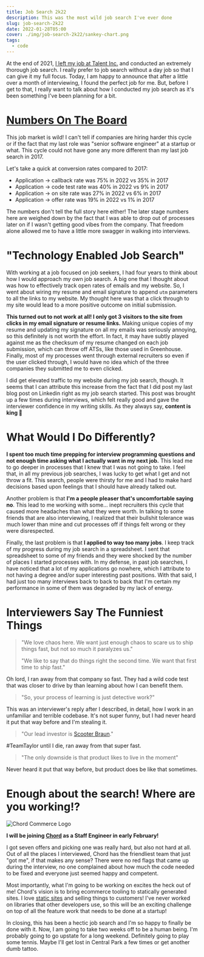 ```yaml
---
title: Job Search 2k22
description: This was the most wild job search I've ever done
slug: job-search-2k22
date: 2022-01-28T05:00
cover: ./img/job-search-2k22/sankey-chart.png
tags:
  - code
---
```



At the end of 2021, [I left my job at Talent Inc.][goodbye-talentinc] and conducted an extremely thorough job search.
I really prefer to job search without a day job so that I can give it my full focus. Today, I am happy to announce that
after a little over a month of interviewing, I found the perfect job for me. But, before I get to that, I really want to
talk about how I conducted my job search as it's been something I've been planning for a bit.

# [Numbers On The Board](https://www.youtube.com/watch?v=DawrlSwHUiM)

<JobSearch2k22SankeyChart />

This job market is wild! I can't tell if companies are hiring harder this cycle or if the fact that my last role was
"senior software engineer" at a startup or what. This cycle could not have gone any more different than my last job
search in 2017. 

Let's take a quick at conversion rates compared to 2017:

* Application → callback rate was 75% in 2022 vs 35% in 2017
* Application → code test rate was 40% in 2022 vs 9% in 2017
* Application → on site rate was 27% in 2022 vs 6% in 2017
* Application → offer rate was 19% in 2022 vs 1% in 2017

The numbers don't tell the full story here either! The later stage numbers here are weighed down by the fact that I was
able to drop out of processes later on if I wasn't getting good vibes from the company. That freedom alone allowed me to
have a little more swagger in walking into interviews.

# "Technology Enabled Job Search"

With working at a job focused on job seekers, I had four years to think about how I would approach my own job search.
A big one that I thought about was how to effectively track open rates of emails and my website. So, I went about wiring
my resume and email signature to append `utm` parameters to all the links to my website. My thought here was that
a click through to my site would lead to a more positive outcome on initial submission.

**This turned out to not work at all! I only got 3 visitors to the site from clicks in my email signature or resume
links.** Making unique copies of my resume and updating my signature on all my emails was seriously annoying, so this
definitely is not worth the effort. In fact, it may have subtly played against me as the checksum of my resume changed
on each job submission, which can throw off ATSs, like those used in Greenhouse. Finally, most of my processes went
through external recruiters so even if the user clicked through, I would have no idea which of the three companies they
submitted me to even clicked.

I did get elevated traffic to my website during my job search, though. It seems that I can attribute this increase from
the fact that I did post my last blog post on Linkedin right as my job search started. This post was brought up a few
times during interviews, which felt really good and gave the interviewer confidence in my writing skills. As they always
say, **content is king 👑**

# What Would I Do Differently?

**I spent too much time prepping for interview programming questions and not enough time asking what I actually want in my
next job.** This lead me to go deeper in processes that I knew that I was not going to take. I feel that, in all my
previous job searches, I was lucky to get what I get and not throw a fit. This search, people were thirsty for me and
I had to make hard decisions based upon feelings that I should have already talked out.

Another problem is that **I'm a people pleaser that's uncomfortable saying no**. This lead to me working with some… inept
recruiters this cycle that caused more headaches than what they were worth. In talking to some friends that are also
interviewing, I realized that their bullshit tolerance was much lower than mine and cut processes off if things felt
wrong or they were disrespected.

Finally, the last problem is that **I applied to way too many jobs**. I keep track of my progress during my job search in
a spreadsheet. I sent that spreadsheet to some of my friends and they were shocked by the number of places I started
processes with. In my defense, in past job searches, I have noticed that a lot of my applications go nowhere, which
I attribute to not having a degree and/or super interesting past positions. With that said, I had just too many
interviews back to back to back that I'm certain my performance in some of them was degraded by my lack of energy.

# Interviewers Say The Funniest Things

> "We love chaos here. We want just enough chaos to scare us to ship things fast, but not so much it paralyzes us."
>
> "We like to say that do things right the second time. We want that first time to ship fast."

Oh lord, I ran away from that company so fast. They had a wild code test that was closer to drive by than learning about
how I can benefit them.

> "So, your process of learning is just detective work?"

This was an interviewer's reply after I described, in detail, how I work in an unfamiliar and terrible codebase. It's
not super funny, but I had never heard it put that way before and I'm stealing it.

> "Our lead investor is [Scooter Braun](https://en.wikipedia.org/wiki/Taylor_Swift_masters_controversy)."

\#TeamTaylor until I die, ran away from that super fast.

> "The only downside is that product likes to live in the moment"

Never heard it put that way before, but product does be like that sometimes.

# Enough about the search! Where are you working!?

![Chord Commerce Logo](./img/job-search-2k22/chord-logo.jpg)

**I will be joining [Chord](https://chord.co) as a Staff Engineer in early February!**

I got seven offers and picking one was really hard, but also not hard at all. Out of all the places I interviewed, Chord
has the friendliest team that just "got me", if that makes any sense? There were no red flags that came up during the
interview, no one complained about how much the code needed to be fixed and everyone just seemed happy and competent.

Most importantly, what I'm going to be working on excites the heck out of me! Chord's vision is to bring ecommerce
tooling to statically generated sites. I love [static sites](/blog/2021-website-redesign) and selling things to
customers! I've never worked on libraries that other developers use, so this will be an exciting challenge on top of all
the feature work that needs to be done at a startup!

In closing, this has been a hectic job search and I'm so happy to finally be done with it. Now, I am going to take two
weeks off to be a human being. I'm probably going to go upstate for a long weekend. Definitely going to play some
tennis. Maybe I'll get lost in Central Park a few times or get another dumb tattoo.

[goodbye-talentinc]: /blog/what-i-learned-working-at-my-first-startup
